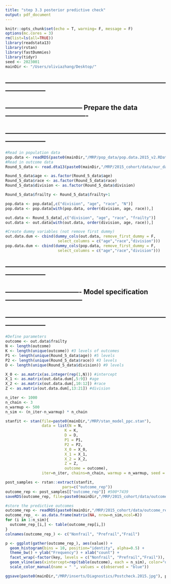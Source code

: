 ```yaml
---
title: "step 3.3 posterior predictive check"
output: pdf_document
---
```


```r
knitr::opts_chunk$set(echo = T, warning= F, message = F)
options(mc.cores = 3)
rm(list=ls(all=TRUE))
library(readstata13)
library(rstan)
library(fastDummies)
library(tidyr)
seed <- 2023001
mainDir <- "/Users/oliviazhang/Desktop/"
```


## ------------------------------------------------------------------------------------------
## ----------------------------------- Prepare the data -------------------------------------
## ------------------------------------------------------------------------------------------

```r
#Read in population data
pop.data <- readRDS(paste0(mainDir,"/MRP/pop_data/pop.data.2015_v2.RData"))
#Read in outcome data
Round_5_data <- read.dta13(paste0(mainDir,"/MRP/2015_cohort/data/our_data_7416.dta"))
```


```r
Round_5_data$age <- as.factor(Round_5_data$age)
Round_5_data$race <- as.factor(Round_5_data$race)
Round_5_data$division <- as.factor(Round_5_data$division)

Round_5_data$frailty <- Round_5_data$frailty+1
```

```r
pop.data <- pop.data[,c("division", "age", "race", "N")]
pop.data <- pop.data[with(pop.data, order(division, age, race)),]
```

```r
out.data <- Round_5_data[,c("division", "age", "race", "frailty")]
out.data <- out.data[with(out.data, order(division, age, race)),]
```

```r
#Create dummy variables (not remove first dummy)
out.data.dum <- cbind(dummy_cols(out.data, remove_first_dummy = F,
                       select_columns = c("age","race","division")))
pop.data.dum <- cbind(dummy_cols(pop.data, remove_first_dummy = F,
                       select_columns = c("age","race","division")))
```


## ------------------------------------------------------------------------------------------
## ---------------------------------- Model specification -----------------------------------
## ------------------------------------------------------------------------------------------

```r
#Define parameters
outcome <- out.data$frailty
N <- length(outcome)
K <- length(unique(outcome)) #3 levels of outcomes
P1 <- length(unique(Round_5_data$age)) #5 levels
P2 <- length(unique(Round_5_data$race)) #3 levels
D <- length(unique(Round_5_data$division)) #9 levels

X_0 <- as.matrix(as.integer(rep(1,N))) #intercept
X_1 <- as.matrix(out.data.dum[,5:9]) #age
X_2 <- as.matrix(out.data.dum[,10:12]) #race
Z <- as.matrix(out.data.dum[,13:21]) #division
```


```r
n_iter <- 1000
n_chain <- 3
n_warmup <- 500
n_sim <- (n_iter-n_warmup) * n_chain
```


```r
stanfit <- stan(file=paste0(mainDir,"/MRP/stan_model_ppc.stan"),
                data = list(N = N,
                          K = K,
                          D = D,
                          P1 = P1,
                          P2 = P2,
                          X_0 = X_0,
                          X_1 = X_1,
                          X_2 = X_2,
                          Z = Z,
                          outcome = outcome),
                iter=n_iter, chains=n_chain, warmup = n_warmup, seed = "2023")

post_samples <- rstan::extract(stanfit,
                         pars=c("outcome_rep"))
outcome_rep <- post_samples[["outcome_rep"]] #500*7439
saveRDS(outcome_rep, file=paste0(mainDir,"/MRP/2015_cohort/data/outcome_rep.RData"))
```

```r
#store the predictive outcomes
outcome_rep <- readRDS(paste0(mainDir,"/MRP/2015_cohort/data/outcome_rep.RData"))
outcome_rep_ <- as.data.frame(matrix(NA, nrow=n_sim,ncol=K))
for (i in 1:n_sim){
  outcome_rep_[i,] <- table(outcome_rep[i,])
}
colnames(outcome_rep_) <- c("Nonfrail", "Prefrail","Frail")
```

```r
p <- ggplot(gather(outcome_rep_), aes(value)) + 
  geom_histogram(bins = 10, position="identity", alpha=0.5) + 
  theme_bw() + ylab("Frequency") + xlab("count") +
  facet_wrap(~factor(key, levels = c("Nonfrail", "Prefrail","Frail")), scales = 'free_x') +
  geom_vline(aes(xintercept=rep(table(outcome), each = n_sim), color="observed"), linetype="dashed", size=0.8) +
  scale_color_manual(name = " ", values = c(observed = "blue"))

ggsave(paste0(mainDir,"/MRP/inserts/Diagnostics/Postcheck.2015.jpg"), p)
```







